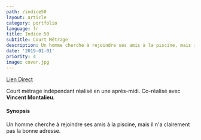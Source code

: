 ```yaml
---
path: /indice50
layout: article
category: portfolio
language: fr
title: Indice 50
subtitle: Court Métrage
description: Un homme cherche à rejoindre ses amis à la piscine, mais il n'a clairement pas la bonne adresse.
date: '2019-01-01'
priority: 4
image: cover.jpg
---
```


<ResponsiveIframe
  src="https://youtu.be/uABiceoBysY?rel=0"
  width="1920"
  height="1080"
/>

[Lien Direct](https://youtu.be/uABiceoBysY)

Court métrage indépendant réalisé en une après-midi. Co-réalisé avec **Vincent Montalieu**.

#### Synopsis

Un homme cherche à rejoindre ses amis à la piscine, mais il n'a clairement pas la bonne adresse.
